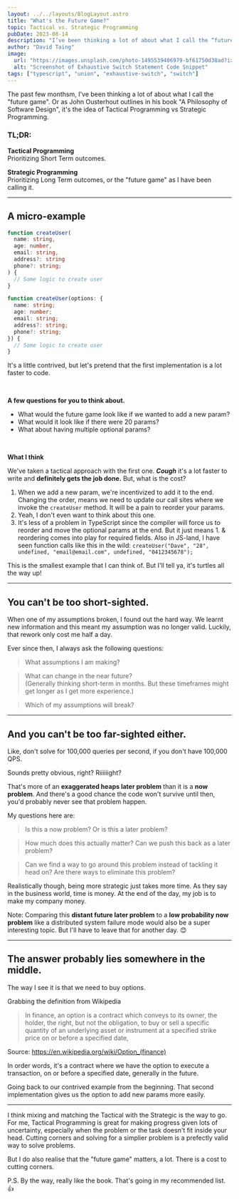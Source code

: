 ```yaml
---
layout: ../../layouts/BlogLayout.astro
title: "What's the Future Game?"
topic: Tactical vs. Strategic Programming
pubDate: 2023-08-14
description: "I’ve been thinking a lot of about what I call the “future game”. Or as John Ousterhout outlines in his book “A Philosophy of Software Design”, it’s the idea of Tactical Programming vs Strategic Programming."
author: "David Taing"
image:
  url: "https://images.unsplash.com/photo-1495539406979-bf61750d38ad?ixlib=rb-4.0.3&ixid=M3wxMjA3fDB8MHxwaG90by1wYWdlfHx8fGVufDB8fHx8fA%3D%3D&auto=format&fit=crop&w=2070&q=80"
  alt: "Screenshot of Exhaustive Switch Statement Code Snippet"
tags: ["typescript", "union", "exhaustive-switch", "switch"]
---
```


The past few monthsm, I've been thinking a lot of about what I call the "future game". Or as John Ousterhout outlines in his book "A Philosophy of Software Design", it's the idea of Tactical Programming vs Strategic Programming.

### TL;DR:

**Tactical Programming**<br/>
Prioritizing Short Term outcomes.

**Strategic Programming**<br/>
Prioritizing Long Term outcomes, or the "future game" as I have been calling it.

---

## A micro-example

```ts
function createUser(
  name: string,
  age: number,
  email: string,
  address?: string
  phone?: string;
) {
  // Some logic to create user
}

function createUser(options: {
  name: string;
  age: number;
  email: string;
  address?: string;
  phone?: string;
}) {
  // Some logic to create user
}
```

It's a little contrived, but let's pretend that the first implementation is a lot faster to code.

<br />

**A few questions for you to think about.**

- What would the future game look like if we wanted to add a new param?
- What would it look like if there were 20 params?
- What about having multiple optional params?

<br />

**What I think**

We've taken a tactical approach with the first one. **_Cough_** it's a lot faster to write and **definitely gets the job done.** But, what is the cost?

1. When we add a new param, we're incentivized to add it to the end. Changing the order, means we need to update our call sites where we invoke the `createUser` method. It will be a pain to reorder your params.
2. Yeah, I don't even want to think about this one.
3. It's less of a problem in TypeScript since the compiler will force us to reorder and move the optional params at the end. But it just means 1. & reordering comes into play for required fields. Also in JS-land, I have seen function calls like this in the wild: `createUser("Dave", "28", undefined, "email@email.com", undefined, "0412345678");`

This is the smallest example that I can think of. But I'll tell ya, it's turtles all the way up!

---

## You can't be too short-sighted.

When one of my assumptions broken, I found out the hard way. We learnt new information and this meant my assumption was no longer valid. Luckily, that rework only cost me half a day.

Ever since then, I always ask the following questions:

> What assumptions I am making?

> What can change in the near future? <br/>
> (Generally thinking short-term in months. But these timeframes might get longer as I get more experience.)

> Which of my assumptions will break?

---

## And you can't be too far-sighted either.

Like, don't solve for 100,000 queries per second, if you don't have 100,000 QPS.

Sounds pretty obvious, right? Riiiiiight?

That's more of an **exaggerated heaps later problem** than it is a **now problem**. And there's a good chance the code won't survive until then, you'd probably never see that problem happen.

My questions here are:

> Is this a now problem? Or is this a later problem?

> How much does this actually matter? Can we push this back as a later problem?

> Can we find a way to go around this problem instead of tackling it head on? Are there ways to eliminate this problem?

Realistically though, being more strategic just takes more time. As they say in the business world, time is money. At the end of the day, my job is to make my company money.

Note: Comparing this **distant future later problem** to a **low probability now problem** like a distributed system failure mode would also be a super interesting topic. But I'll have to leave that for another day. 😊

---

## The answer probably lies somewhere in the middle.

The way I see it is that we need to buy options.

Grabbing the definition from Wikipedia

> In finance, an option is a contract which conveys to its owner, the holder, the right, but not the obligation, to buy or sell a specific quantity of an underlying asset or instrument at a specified strike price on or before a specified date,

Source: https://en.wikipedia.org/wiki/Option_(finance)

In order words, it's a contract where we have the option to execute a transaction, on or before a specified date, generally in the future.

Going back to our contrived example from the beginning. That second implementation gives us the option to add new params more easily.

---

I think mixing and matching the Tactical with the Strategic is the way to go. For me, Tactical Programming is great for making progress given lots of uncertainty, especially when the problem or the task doesn't fit inside your head. Cutting corners and solving for a simplier problem is a prefectly valid way to solve problems.

But I do also realise that the "future game" matters, a lot. There is a cost to cutting corners.

P.S. By the way, really like the book. That's going in my recommended list. 👍

